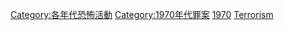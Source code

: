 {{portal|恐怖主義}}
{{Cat pair|1960年代恐怖活動|1980年代恐怖活動}}

[[Category:各年代恐怖活動|Category:各年代恐怖活動]]
[[Category:1970年代罪案|Category:1970年代罪案]]
[[Category:20世紀恐怖活動|1970]]
[[Category:1970年代災難|Terrorism]]